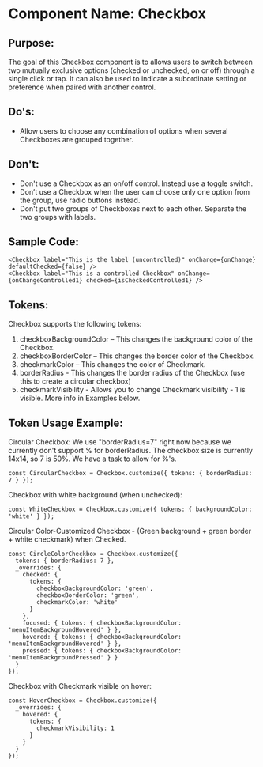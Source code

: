 # Component Name: Checkbox

## Purpose:
The goal of this Checkbox component is to allows users to switch between two mutually exclusive options (checked or unchecked,
on or off) through a single click or tap. It can also be used to indicate a subordinate setting or preference when paired with another control.

## Do's:
  - Allow users to choose any combination of options when several Checkboxes are grouped together.

## Don't:
  - Don't use a Checkbox as an on/off control. Instead use a toggle switch.
  - Don’t use a Checkbox when the user can choose only one option from the group, use radio buttons instead.
  - Don't put two groups of Checkboxes next to each other. Separate the two groups with labels.

## Sample Code:
```
<Checkbox label="This is the label (uncontrolled)" onChange={onChange} defaultChecked={false} />
<Checkbox label="This is a controlled Checkbox" onChange={onChangeControlled1} checked={isCheckedControlled1} />
```

## Tokens:
Checkbox supports the following tokens:
  1. checkboxBackgroundColor – This changes the background color of the Checkbox.
  2. checkboxBorderColor – This changes the border color of the Checkbox.
  3. checkmarkColor – This changes the color of Checkmark.
  4. borderRadius - This changes the border radius of the Checkbox (use this to create a circular checkbox)
  5. checkmarkVisibility - Allows you to change Checkmark visibility - 1 is visible. More info in Examples below.

## Token Usage Example:
Circular Checkbox: We use "borderRadius=7" right now because we currently don't support % for borderRadius. The checkbox
size is currently 14x14, so 7 is 50%. We have a task to allow for %'s.
  ```
  const CircularCheckbox = Checkbox.customize({ tokens: { borderRadius: 7 } });
  ```

Checkbox with white background (when unchecked):
  ```
  const WhiteCheckbox = Checkbox.customize({ tokens: { backgroundColor: 'white' } });
  ```

Circular Color-Customized Checkbox - (Green background + green border + white checkmark) when Checked.
  ```
  const CircleColorCheckbox = Checkbox.customize({
    tokens: { borderRadius: 7 },
    _overrides: {
      checked: {
        tokens: {
          checkboxBackgroundColor: 'green',
          checkboxBorderColor: 'green',
          checkmarkColor: 'white'
        }
      },
      focused: { tokens: { checkboxBackgroundColor: 'menuItemBackgroundHovered' } },
      hovered: { tokens: { checkboxBackgroundColor: 'menuItemBackgroundHovered' } },
      pressed: { tokens: { checkboxBackgroundColor: 'menuItemBackgroundPressed' } }
    }
  });
  ```

Checkbox with Checkmark visible on hover:
  ```
  const HoverCheckbox = Checkbox.customize({
    _overrides: {
      hovered: {
        tokens: {
          checkmarkVisibility: 1
        }
      }
    }
  });
  ```




